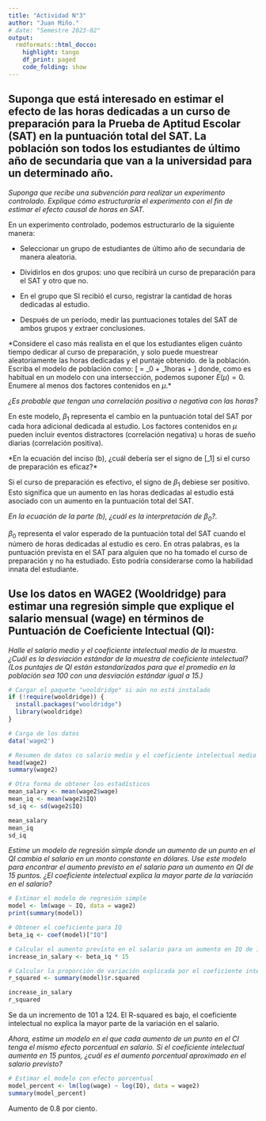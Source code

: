 ```yaml
---
title: "Actividad N°3"
author: "Juan Miño."
# date: "Semestre 2023-02"    
output:
  rmdformats::html_docco:
    highlight: tango
    df_print: paged
    code_folding: show
---   
```


## Suponga que está interesado en estimar el efecto de las horas dedicadas a un curso de preparación para la Prueba de Aptitud Escolar (SAT) en la puntuación total del SAT. La población son todos los estudiantes de último año de secundaria que van a la universidad para un determinado año.

*Suponga que recibe una subvención para realizar un experimento controlado. Explique cómo estructuraría el experimento con el fin de estimar el efecto causal de horas en SAT.*

En un experimento controlado, podemos estructurarlo de la siguiente manera:

- Seleccionar un grupo de estudiantes de último año de secundaria de manera aleatoria.

- Dividirlos en dos grupos: uno que recibirá un curso de preparación para el SAT y otro que no.

- En el grupo que SI recibió el curso, registrar la cantidad de horas dedicadas al estudio.

- Después de un período, medir las puntuaciones totales del SAT de ambos grupos y extraer conclusiones.

*Considere el caso más realista en el que los estudiantes eligen cuánto tiempo dedicar al curso de preparación, y solo puede muestrear aleatoriamente las horas dedicadas y el puntaje obtenido. de la población. Escriba el modelo de población como: \[ \hat{sat} = \beta_0 + \beta_1\cdot horas + \epsilon \] donde, como es habitual en un modelo con una intersección, podemos suponer $E(\mu)=0$. Enumere al menos dos factores contenidos en $\mu$.*

*¿Es probable que tengan una correlación positiva o negativa con las horas?*

En este modelo, $\beta_1$ representa el cambio en la puntuación total del SAT por cada hora adicional dedicada al estudio. Los factores contenidos en $\mu$ pueden incluir eventos distractores (correlación negativa) u horas de sueño diarias (correlación positiva).

*En la ecuación del inciso (b), ¿cuál debería ser el signo de \[\beta_1\] si el curso de preparación es eficaz?*

Si el curso de preparación es efectivo, el signo de $\beta_1$ debiese ser positivo. Esto significa que un aumento en las horas dedicadas al estudio está asociado con un aumento en la puntuación total del SAT.

*En la ecuación de la parte (b), ¿cuál es la interpretación de $\beta_0$?.*

$\beta_0$ representa el valor esperado de la puntuación total del SAT cuando el número de horas dedicadas al estudio es cero. En otras palabras, es la puntuación prevista en el SAT para alguien que no ha tomado el curso de preparación y no ha estudiado. Esto podría considerarse como la habilidad innata del estudiante.

## Use los datos en WAGE2 (Wooldridge) para estimar una regresión simple que explique el salario mensual (wage) en términos de Puntuación de Coeficiente Intectual (QI):

*Halle el salario medio y el coeficiente intelectual medio de la muestra. ¿Cuál es la desviación estándar de la muestra de coeficiente intelectual? (Los puntajes de QI están estandarizados para que el promedio en la población sea 100 con una desviación estándar igual a 15.)*

```r
# Cargar el paquete "wooldridge" si aún no está instalado
if (!require(wooldridge)) {
  install.packages("wooldridge")
  library(wooldridge)
}

# Carga de los datos
data('wage2')

# Resumen de datos co salario medio y el coeficiente intelectual medio
head(wage2)
summary(wage2)
```

```r
# Otra forma de obtener los estadísticos
mean_salary <- mean(wage2$wage)
mean_iq <- mean(wage2$IQ)
sd_iq <- sd(wage2$IQ)

mean_salary
mean_iq
sd_iq
```

*Estime un modelo de regresión simple donde un aumento de un punto en el QI cambia el salario en un monto constante en dólares. Use este modelo para encontrar el aumento previsto en el salario para un aumento en QI de 15 puntos. ¿El coeficiente intelectual explica la mayor parte de la variación en el salario?*

```r
# Estimar el modelo de regresión simple
model <- lm(wage ~ IQ, data = wage2)
print(summary(model))

# Obtener el coeficiente para IQ
beta_iq <- coef(model)["IQ"]

# Calcular el aumento previsto en el salario para un aumento en IQ de 15 puntos
increase_in_salary <- beta_iq * 15

# Calcular la proporción de variación explicada por el coeficiente intelectual
r_squared <- summary(model)$r.squared

increase_in_salary
r_squared
```
Se da un incremento de 101 a 124. El R-squared es bajo, el coeficiente intelectual no explica la mayor parte de la variación en el salario.

*Ahora, estime un modelo en el que cada aumento de un punto en el CI tenga el mismo efecto porcentual en salario. Si el coeficiente intelectual aumenta en 15 puntos, ¿cuál es el aumento porcentual aproximado en el salario previsto?*

```r
# Estimar el modelo con efecto porcentual
model_percent <- lm(log(wage) ~ log(IQ), data = wage2)
summary(model_percent)
```

Aumento de 0.8 por ciento.